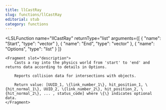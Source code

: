 ```yaml
---
title: llCastRay
slug: functions/llCastRay
editorial: stub
category: functions
---
```


<LSLFunction
	name="llCastRay"
	returnType="list"
	arguments={[
	{
		"name": "Start",
		"type": "vector"
	},
	{
		"name": "End",
		"type": "vector"
	},
	{
		"name": "Options",
		"type": "list"
	}
]}
>
	<Fragment slot="description">
		Casts a ray into the physics world from 'start' to 'end' and returns data according to details in Options.
		
		Reports collision data for intersections with objects.
		
		Return value: [UUID_1, \{link_number_1\}, hit_position_1, \{hit_normal_1\}, UUID_2, \{link_number_2\}, hit_position_2, \{hit_normal_2\}, ... , status_code] where \{\} indicates optional data.
	</Fragment>
</LSLFunction>
